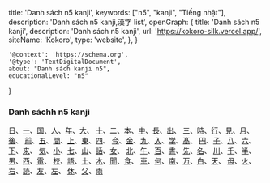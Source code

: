   title: 'Danh sách n5 kanji',
  keywords: ["n5", "kanji", "Tiếng nhật"],
  description: 'Danh sách n5 kanji,漢字 list',
  openGraph: {
    title: 'Danh sách n5 kanji',
    description: 'Danh sách n5 kanji',
    url: 'https://kokoro-silk.vercel.app/',
    siteName: 'Kokoro',
    type: 'website',
  },
}

    '@context': 'https://schema.org',
    '@type': 'TextDigitalDocument',
    about: "Danh sách kanji n5",
    educationalLevel: "n5"
}

### Danh sáchh n5 kanji
[日](/kanji/日)、[一](/kanji/一)、[国](/kanji/国)、[人](/kanji/人)、[年](/kanji/年)、[大](/kanji/大)、
[十](/kanji/十)、[二](/kanji/二)、[本](/kanji/本)、[中](/kanji/中)、[長](/kanji/長)、[出](/kanji/出)、
[三](/kanji/三)、[時](/kanji/時)、[行](/kanji/日)、[見](/kanji/見)、[月](/kanji/月)、[後](/kanji/後)、
[前](/kanji/前)、[五](/kanji/五)、[間](/kanji/間)、[上](/kanji/上)、[東](/kanji/東)、[四](/kanji/四)、
[今](/kanji/今)、[金](/kanji/金)、[九](/kanji/九)、[入](/kanji/入)、[学](/kanji/学)、[髙](/kanji/髙)、
[円](/kanji/円)、[子](/kanji/子)、[八](/kanji/八)、[六](/kanji/六)、[下](/kanji/下)、[来](/kanji/来)、
[気](/kanji/気)、[小](/kanji/小)、[七](/kanji/七)、[山](/kanji/山)、[話](/kanji/話)、[女](/kanji/女)、
[北](/kanji/北)、[午](/kanji/午)、[百](/kanji/百)、[書](/kanji/書)、[先](/kanji/先)、[名](/kanji/名)、
[川](/kanji/川)、[千](/kanji/千)、[半](/kanji/半)、[男](/kanji/男)、[西](/kanji/西)、[電](/kanji/電)、
[校](/kanji/校)、[語](/kanji/語)、[土](/kanji/土)、[木](/kanji/木)、[聞](/kanji/聞)、[食](/kanji/食)、
[車](/kanji/車)、[何](/kanji/何)、[南](/kanji/南)、[万](/kanji/万)、[白](/kanji/白)、[天](/kanji/天)、
[母](/kanji/母)、[火](/kanji/火)、[右](/kanji/右)、[読](/kanji/読)、[友](/kanji/友)、[左](/kanji/左)、
[休](/kanji/休)、[父](/kanji/父)、[雨](/kanji/雨)
